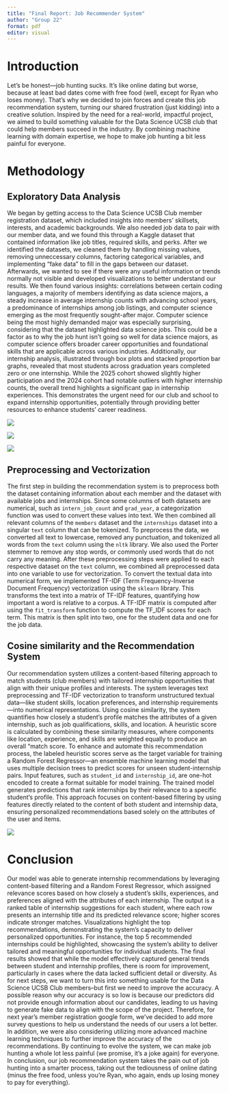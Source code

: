 ```yaml
---
title: "Final Report: Job Recommender System"
author: "Group 22"
format: pdf
editor: visual
---
```


# Introduction

Let's be honest---job hunting sucks. It's like online dating but worse, because at least bad dates come with free food (well, except for Ryan who loses money). That's why we decided to join forces and create this job recommendation system, turning our shared frustration (just kidding) into a creative solution. Inspired by the need for a real-world, impactful project, we aimed to build something valuable for the Data Science UCSB club that could help members succeed in the industry. By combining machine learning with domain expertise, we hope to make job hunting a bit less painful for everyone.

# Methodology

## Exploratory Data Analysis

We began by getting access to the Data Science UCSB Club member registration dataset, which included insights into members' skillsets, interests, and academic backgrounds. We also needed job data to pair with our member data, and we found this through a Kaggle dataset that contained information like job titles, required skills, and perks. After we identified the datasets, we cleaned them by handling missing values, removing unneccessary columns, factoring categorical variables, and implementing "fake data" to fill in the gaps between our dataset. Afterwards, we wanted to see if there were any useful information or trends normally not visible and developed visualizations to better understand our results. We then found various insights: correlations between certain coding languages, a majority of members identifying as data science majors, a steady increase in average internship counts with advancing school years, a predominance of internships among job listings, and computer science emerging as the most frequently sought-after major. Computer science being the most highly demanded major was especially surprising, considering that the dataset highlighted data science jobs. This could be a factor as to why the job hunt isn't going so well for data science majors, as computer science offers broader career opportunities and foundational skills that are applicable across various industries. Additionally, our internship analysis, illustrated through box plots and stacked proportion bar graphs, revealed that most students across graduation years completed zero or one internship. While the 2025 cohort showed slightly higher participation and the 2024 cohort had notable outliers with higher internship counts, the overall trend highlights a significant gap in internship experiences. This demonstrates the urgent need for our club and school to expand internship opportunities, potentially through providing better resources to enhance students' career readiness.

![](images/Screen%20Shot%202024-12-09%20at%202.07.53%20PM.png)

![](images/Screen%20Shot%202024-12-09%20at%201.56.40%20PM.png)

![](images/IMG_3149.jpeg)

## Preprocessing and Vectorization

The first step in building the recommendation system is to preprocess both the dataset containing information about each member and the dataset with available jobs and internships. Since some columns of both datasets are numerical, such as `intern_job_count` and `grad_year`, a categorization function was used to convert these values into text. We then combined all relevant columns of the `members` dataset and the `internships` dataset into a singular `text` column that can be tokenized. To preprocess the data, we converted all text to lowercase, removed any punctuation, and tokenized all words from the `text` column using the `nltk` library. We also used the Porter stemmer to remove any stop words, or commonly used words that do not carry any meaning. After these preprocessing steps were applied to each respective dataset on the `text` column, we combined all preprocessed data into one variable to use for vectorization. To convert the textual data into numerical form, we implemented TF-IDF (Term Frequency-Inverse Document Frequency) vectorization using the `sklearn` library. This transforms the text into a matrix of TF-IDF features, quantifying how important a word is relative to a corpus. A TF-IDF matrix is computed after using the `fit_transform` function to compute the TF_IDF scores for each term. This matrix is then split into two, one for the student data and one for the job data.

## Cosine similarity and the Recommendation System

Our recommendation system utilizes a content-based filtering approach to match students (club members) with tailored internship opportunities that align with their unique profiles and interests. The system leverages text preprocessing and TF-IDF vectorization to transform unstructured textual data---like student skills, location preferences, and internship requirements---into numerical representations. Using cosine similarity, the system quantifies how closely a student's profile matches the attributes of a given internship, such as job qualifications, skills, and location. A heuristic score is calculated by combining these similarity measures, where components like location, experience, and skills are weighted equally to produce an overall "match score. To enhance and automate this recommendation process, the labeled heuristic scores serve as the target variable for training a Random Forest Regressor---an ensemble machine learning model that uses multiple decision trees to predict scores for unseen student-internship pairs. Input features, such as `student_id` and `internship_id`, are one-hot encoded to create a format suitable for model training. The trained model generates predictions that rank internships by their relevance to a specific student's profile. This approach focuses on content-based filtering by using features directly related to the content of both student and internship data, ensuring personalized recommendations based solely on the attributes of the user and items.

![](images/Screen%20Shot%202024-12-09%20at%201.58.41%20PM.png)

# Conclusion

Our model was able to generate internship recommendations by leveraging content-based filtering and a Random Forest Regressor, which assigned relevance scores based on how closely a student's skills, experiences, and preferences aligned with the attributes of each internship. The output is a ranked table of internship suggestions for each student, where each row presents an internship title and its predicted relevance score; higher scores indicate stronger matches. Visualizations highlight the top recommendations, demonstrating the system's capacity to deliver personalized opportunities. For instance, the top 5 recommended internships could be highlighted, showcasing the system's ability to deliver tailored and meaningful opportunities for individual students. The final results showed that while the model effectively captured general trends between student and internship profiles, there is room for improvement, particularly in cases where the data lacked sufficient detail or diversity. As for next steps, we want to turn this into something usable for the Data Science UCSB Club members--but first we need to improve the accuracy. A possible reason why our accuracy is so low is because our predictors did not provide enough information about our candidates, leading to us having to generate fake data to align with the scope of the project. Therefore, for next year's member registration google form, we've decided to add more survey questions to help us understand the needs of our users a lot better. In addition, we were also considering utilizing more advanced machine learning techniques to further improve the accuracy of the recommendations. By continuing to evolve the system, we can make job hunting a whole lot less painful (we promise, it's a joke again) for everyone. In conclusion, our job recommendation system takes the pain out of job hunting into a smarter process, taking out the tediousness of online dating (minus the free food, unless you're Ryan, who again, ends up losing money to pay for everything).
